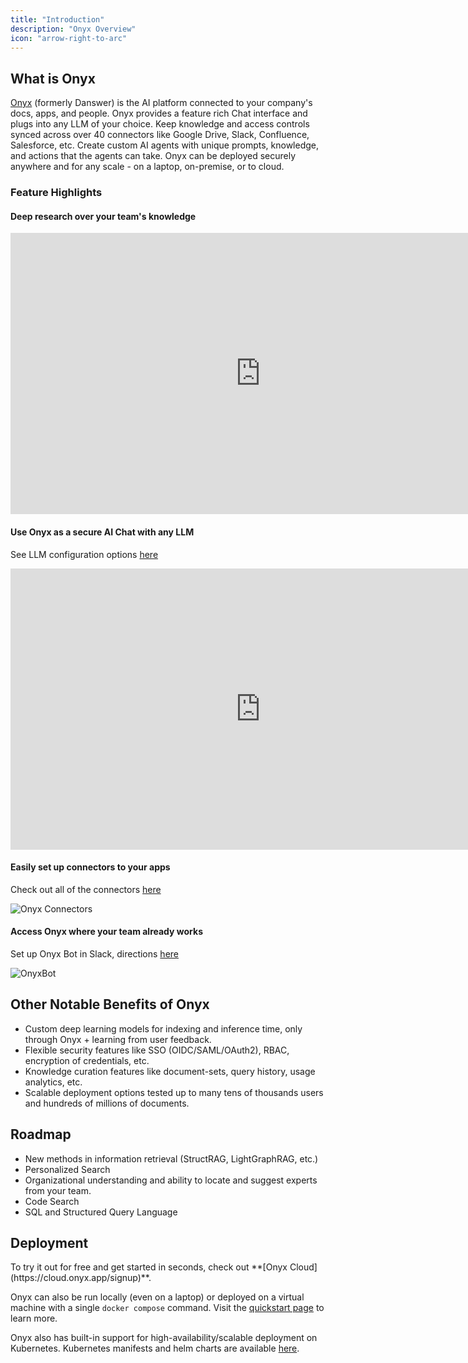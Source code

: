 ```yaml
---
title: "Introduction"
description: "Onyx Overview"
icon: "arrow-right-to-arc"
---
```


## What is Onyx

[Onyx](https://github.com/onyx-dot-app/onyx) (formerly Danswer) is the AI platform connected to your company's docs,
apps, and people. Onyx provides a feature rich Chat interface and plugs into any LLM of your choice.
Keep knowledge and access controls synced across over 40 connectors like Google Drive, Slack, Confluence, Salesforce,
etc. Create custom AI agents with unique prompts, knowledge, and actions that the agents can take.
Onyx can be deployed securely anywhere and for any scale - on a laptop, on-premise, or to cloud.

### **Feature Highlights**

#### Deep research over your team's knowledge

<iframe
  width="800" height="450"
  src="https://www.youtube.com/embed/drvC0fWG4hE?controls=1&modestbranding=1&showinfo=0&start=0&rel=0" title="Onyx Agent
  Search" frameBorder="0" allow="accelerometer; autoplay; clipboard-write; encrypted-media; gyroscope;
  picture-in-picture; fullscreen;" allowfullscreen
></iframe>

#### Use Onyx as a secure AI Chat with any LLM

See LLM configuration options [here](https://docs.onyx.app/gen_ai_configs/overview)
<iframe
  width="800" height="450"
  src="https://www.youtube.com/embed/dgfa4MexSxY?controls=1&modestbranding=1&showinfo=0&start=0&rel=0" title="Onyx AI
  Chat" frameBorder="0" allow="accelerometer; autoplay; clipboard-write; encrypted-media; gyroscope; picture-in-picture;
  fullscreen;" allowfullscreen
></iframe>

#### Easily set up connectors to your apps

Check out all of the connectors [here](https://docs.onyx.app/connectors/overview)

![Onyx Connectors](/archive/images/introduction/OnyxConnectorSilentDemo.gif)

#### Access Onyx where your team already works

Set up Onyx Bot in Slack, directions [here](https://docs.onyx.app/slack_bot_setup)

![OnyxBot](/archive/images/introduction/OnyxBot.png)

## Other Notable Benefits of Onyx

- Custom deep learning models for indexing and inference time, only through Onyx + learning from user feedback.
- Flexible security features like SSO (OIDC/SAML/OAuth2), RBAC, encryption of credentials, etc.
- Knowledge curation features like document-sets, query history, usage analytics, etc.
- Scalable deployment options tested up to many tens of thousands users and hundreds of millions of documents.

## Roadmap

- New methods in information retrieval (StructRAG, LightGraphRAG, etc.)
- Personalized Search
- Organizational understanding and ability to locate and suggest experts from your team.
- Code Search
- SQL and Structured Query Language

## Deployment

<Tip>
  To try it out for free and get started in seconds, check out **[Onyx Cloud](https://cloud.onyx.app/signup)**.
</Tip>

Onyx can also be run locally (even on a laptop) or deployed on a virtual machine with a single `docker compose` command.
Visit the [quickstart page](https://docs.onyx.app/quickstart) to learn more.

Onyx also has built-in support for high-availability/scalable deployment on Kubernetes.
Kubernetes manifests and helm charts are available [here](https://github.com/onyx-dot-app/onyx/tree/main/deployment).

